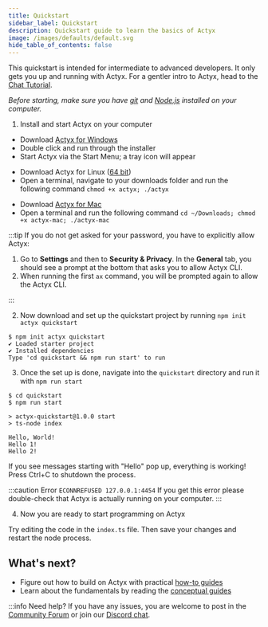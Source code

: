 ```yaml
---
title: Quickstart
sidebar_label: Quickstart
description: Quickstart guide to learn the basics of Actyx
image: /images/defaults/default.svg
hide_table_of_contents: false
---
```


This quickstart is intended for intermediate to advanced developers. It only gets you up and running with Actyx. For a gentler intro to Actyx, head to the [Chat Tutorial](chat.mdx).

_Before starting, make sure you have [git](https://git-scm.com/book/en/v2/Getting-Started-Installing-Git)
and [Node.js](https://nodejs.org/en/) installed on your computer._

1. Install and start Actyx on your computer


<Tabs>
<Windows>

- Download [Actyx for Windows](https://developer.actyx.com/releases/actyx/latest)
- Double click and run through the installer
- Start Actyx via the Start Menu; a tray icon will appear

</Windows>
<Linux>

- Download Actyx for Linux ([64 bit](https://developer.actyx.com/releases/actyx/latest))
- Open a terminal, navigate to your downloads folder and run the following command `chmod +x actyx; ./actyx`

</Linux>
<Mac>

- Download [Actyx for Mac](https://developer.actyx.com/releases/actyx/latest)
- Open a terminal and run the following command `cd ~/Downloads; chmod +x actyx-mac; ./actyx-mac`

:::tip
If you do not get asked for your password, you have to explicitly allow Actyx:

1. Go to **Settings** and then to **Security &amp; Privacy**. In the **General** tab, you should see a prompt at the bottom that asks you to allow Actyx CLI.
2. When running the first `ax` command, you will be prompted again to allow the Actyx CLI.

:::

</Mac>
</Tabs>

2. Now download and set up the quickstart project by running `npm init actyx quickstart`

```shell
$ npm init actyx quickstart
✔ Loaded starter project
✔ Installed dependencies
Type 'cd quickstart && npm run start' to run
```

3. Once the set up is done, navigate into the `quickstart` directory and run it with `npm run start`

```shell
$ cd quickstart
$ npm run start

> actyx-quickstart@1.0.0 start
> ts-node index

Hello, World!
Hello 1!
Hello 2!
```

If you see messages starting with "Hello" pop up, everything is working! Press Ctrl+C to shutdown the process.

:::caution Error `ECONNREFUSED 127.0.0.1:4454`
If you get this error please double-check that Actyx is actually running on your computer.
:::

4. Now you are ready to start programming on Actyx

Try editing the code in the `index.ts` file. Then save your changes and restart the node process.

## What's next?

- Figure out how to build on Actyx with practical [how-to guides](../how-to/overview.mdx)
- Learn about the fundamentals by reading the [conceptual guides](../conceptual/overview.mdx)

:::info Need help?
If you have any issues, you are welcome to post in the [Community Forum](https://community.actyx.com/) or join our [Discord chat](https://discord.gg/262yJhc).
